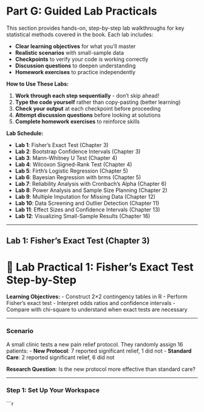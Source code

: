 # Part G: Guided Lab Practicals {.unnumbered}

This section provides hands-on, step-by-step lab walkthroughs for key statistical methods covered in the book. Each lab includes:

- **Clear learning objectives** for what you'll master
- **Realistic scenarios** with small-sample data
- **Checkpoints** to verify your code is working correctly
- **Discussion questions** to deepen understanding
- **Homework exercises** to practice independently

**How to Use These Labs:**

1. **Work through each step sequentially** - don't skip ahead!
2. **Type the code yourself** rather than copy-pasting (better learning)
3. **Check your output** at each checkpoint before proceeding
4. **Attempt discussion questions** before looking at solutions
5. **Complete homework exercises** to reinforce skills

**Lab Schedule:**

- **Lab 1**: Fisher's Exact Test (Chapter 3)
- **Lab 2**: Bootstrap Confidence Intervals (Chapter 3)
- **Lab 3**: Mann-Whitney U Test (Chapter 4)
- **Lab 4**: Wilcoxon Signed-Rank Test (Chapter 4)
- **Lab 5**: Firth's Logistic Regression (Chapter 5)
- **Lab 6**: Bayesian Regression with brms (Chapter 5)
- **Lab 7**: Reliability Analysis with Cronbach's Alpha (Chapter 6)
- **Lab 8**: Power Analysis and Sample Size Planning (Chapter 2)
- **Lab 9**: Multiple Imputation for Missing Data (Chapter 12)
- **Lab 10**: Data Screening and Outlier Detection (Chapter 11)
- **Lab 11**: Effect Sizes and Confidence Intervals (Chapter 13)
- **Lab 12**: Visualizing Small-Sample Results (Chapter 16)

---

## Lab 1: Fisher's Exact Test (Chapter 3)

# 🧪 Lab Practical 1: Fisher's Exact Test Step-by-Step

**Learning Objectives:**
- Construct 2×2 contingency tables in R
- Perform Fisher's exact test
- Interpret odds ratios and confidence intervals
- Compare with chi-square to understand when exact tests are necessary

---

### Scenario

A small clinic tests a new pain relief protocol. They randomly assign 16 patients:
- **New Protocol**: 7 reported significant relief, 1 did not
- **Standard Care**: 2 reported significant relief, 6 did not

**Research Question**: Is the new protocol more effective than standard care?

---

### Step 1: Set Up Your Workspace

```r
